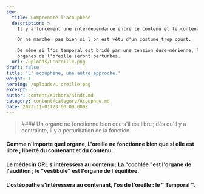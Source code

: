 ```yaml
---
seo:
  title: Comprendre l'acouphène
  description: >
    Il y a forcément une interdépendance entre le contenu et le contenant.

    On ne marche  pas bien si l'on est vêtu d'un costume trop court.

    De même si l'os temporal est bridé par une tension dure-mérienne, les
    organes de l'oreille seront perturbés.
  url: /uploads/L'oreille.png
draft: false
title: 'L''acouphène, une autre approche.'
weight: 1
heroImg: /uploads/L'oreille.png
excerpt: ''
author: content/authors/Kindt.md
category: content/category/Acouphne.md
date: 2023-11-01T23:00:00.000Z
---
```


<BlockQuote authorName="">
  #### Un organe ne fonctionne bien que s'il est libre ; dès qu'il y a contrainte, il y a        perturbation de la fonction.
</BlockQuote>

<Space height={50} />

#### Comme n'importe quel organe, L'oreille ne fonctionne bien que si elle est libre ; liberté du contenant et du contenu.

<Space height={20} />

<Space height={30} />

#### Le médecin ORL s'intéressera au **contenu** : La "cochlée "est l'organe de l'audition ; le "vestibule" est l'organe de l'équilibre.

<Space height={45} />

#### L'ostéopathe s'intéressera au **contenant**, l'os de l'oreille : le " Temporal ".

<Listing type="decimal" font="h1" />

<Listing />
